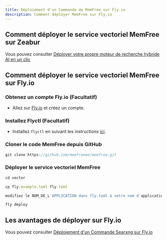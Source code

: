 ```yaml
---
title: Déploiement d'un Commande de MemFree sur Fly.io
description: Comment déployer MemFree sur Fly.io
---
```


## Comment déployer le service vectoriel MemFree sur Zeabur

Vous pouvez consulter [Déployer votre propre moteur de recherche hybride AI en un clic](/docs/one-click-deploy-ai-search)

## Comment déployer le service vectoriel MemFree sur Fly.io

<Steps>

### Obtenez un compte Fly.io (Facultatif)

-   Allez sur [Fly.io](https://fly.io) et créez un compte.

### Installez Flyctl (Facultatif)

-   Installez `flyctl` en suivant les instructions [ici](https://fly.io/docs/flyctl/install/).

### Cloner le code MemFree depuis GitHub

```js
git clone https://github.com/memfreeme/memfree.git
```

### Déployer le service vectoriel MemFree

```js
cd vector

cp fly.example.toml fly.toml

modifiez le NOM_DE_L'APPLICATION dans fly.toml à votre nom d'application

fly deploy
```

</Steps>

## Les avantages de déployer sur Fly.io

Vous pouvez consulter [Déploiement d'un Commande Searxng sur Fly.io](/docs/deploy-searxng-fly-io)
